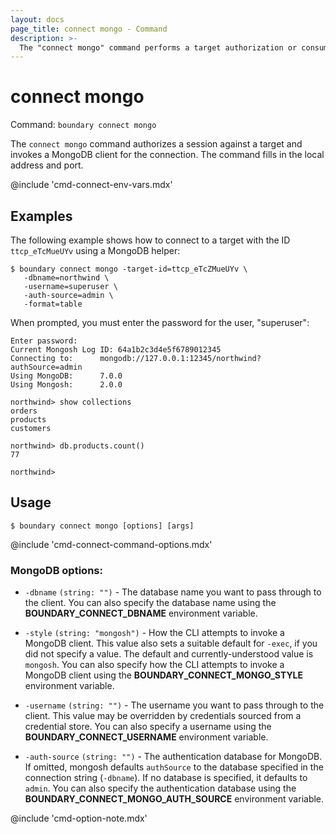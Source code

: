 ```yaml
---
layout: docs
page_title: connect mongo - Command
description: >-
  The "connect mongo" command performs a target authorization or consumes an existing authorization token, and then launches a proxied MongoDB connection.
---
```


# connect mongo

Command: `boundary connect mongo`

The `connect mongo` command authorizes a session against a target and invokes a MongoDB client for the connection.
The command fills in the local address and port.

@include 'cmd-connect-env-vars.mdx'


## Examples

The following example shows how to connect to a target with the ID `ttcp_eTcMueUYv` using a MongoDB helper:

```shell-session
$ boundary connect mongo -target-id=ttcp_eTcZMueUYv \
   -dbname=northwind \
   -username=superuser \
   -auth-source=admin \
   -format=table
```

When prompted, you must enter the password for the user, "superuser":

<CodeBlockConfig hideClipboard>

```plaintext
Enter password:
Current Mongosh Log ID:	64a1b2c3d4e5f6789012345
Connecting to:		mongodb://127.0.0.1:12345/northwind?authSource=admin
Using MongoDB:		7.0.0
Using Mongosh:		2.0.0

northwind> show collections
orders
products
customers

northwind> db.products.count()
77

northwind>
```

</CodeBlockConfig>

## Usage

<CodeBlockConfig hideClipboard>

```shell-session
$ boundary connect mongo [options] [args]
```

</CodeBlockConfig>

@include 'cmd-connect-command-options.mdx'

### MongoDB options:

- `-dbname` `(string: "")` - The database name you want to pass through to the client.
You can also specify the database name using the **BOUNDARY_CONNECT_DBNAME** environment variable.

- `-style`  `(string: "mongosh")` - How the CLI attempts to invoke a MongoDB client.
This value also sets a suitable default for `-exec`, if you did not specify a value.
The default and currently-understood value is `mongosh`.
You can also specify how the CLI attempts to invoke a MongoDB client using the **BOUNDARY_CONNECT_MONGO_STYLE** environment variable.

- `-username`  `(string: "")` - The username you want to pass through to the client.
This value may be overridden by credentials sourced from a credential store.
You can also specify a username using the **BOUNDARY_CONNECT_USERNAME** environment variable.

- `-auth-source` `(string: "")` - The authentication database for MongoDB.
If omitted, mongosh defaults `authSource` to the database specified in the connection string (`-dbname`). If no database is specified, it defaults to `admin`.
You can also specify the authentication database using the **BOUNDARY_CONNECT_MONGO_AUTH_SOURCE** environment variable.

@include 'cmd-option-note.mdx' 
